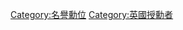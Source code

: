{{catmore|名譽勳位}} 

{{Commons cat|Members of the Order of the Companions of Honour}}

[[Category:名譽勳位|Category:名譽勳位]]
[[Category:英國授勳者|Category:英國授勳者]]